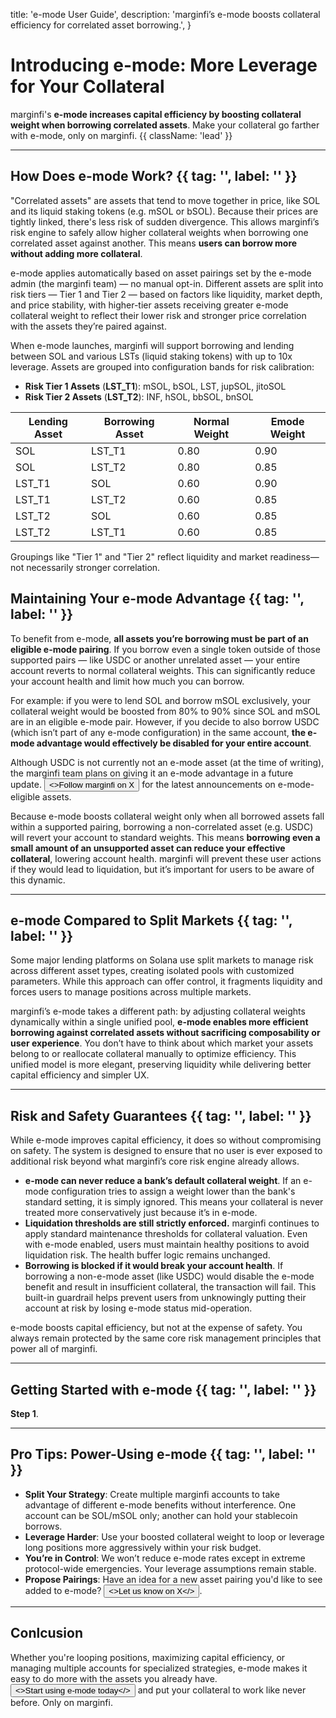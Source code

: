 

  title: 'e-mode User Guide',
  description: 'marginfi’s e-mode boosts collateral efficiency for correlated asset borrowing.',
}

# Introducing e-mode: More Leverage for Your Collateral

<ImageComponent
  src={CoverPhoto}
  alt="e-mode photo"
/>

marginfi's **e-mode increases capital efficiency by boosting collateral weight when borrowing correlated assets**. Make your collateral go farther with e-mode, only on marginfi. {{ className: 'lead' }}

---

## How Does e-mode Work? {{ tag: '', label: '' }}

"Correlated assets" are assets that tend to move together in price, like SOL and its liquid staking tokens (e.g. mSOL or bSOL). Because their prices are tightly linked, there's less risk of sudden divergence. This allows marginfi’s risk engine to safely allow higher collateral weights when borrowing one correlated asset against another. This means **users can borrow more without adding more collateral**.

e-mode applies automatically based on asset pairings set by the e-mode admin (the marginfi team) — no manual opt-in. Different assets are split into risk tiers — Tier 1 and Tier 2 — based on factors like liquidity, market depth, and price stability, with higher-tier assets receiving greater e-mode collateral weight to reflect their lower risk and stronger price correlation with the assets they’re paired against.

When e-mode launches, marginfi will support borrowing and lending between SOL and various LSTs (liquid staking tokens) with up to 10x leverage. Assets are grouped into configuration bands for risk calibration:

* **Risk Tier 1 Assets** (**LST_T1**): mSOL, bSOL, LST, jupSOL, jitoSOL
* **Risk Tier 2 Assets** (**LST_T2**): INF, hSOL, bbSOL, bnSOL

| **Lending Asset** | **Borrowing Asset**  | **Normal Weight** | **Emode Weight** |
|-------------------|----------------------|-------------------|------------------|
| SOL               | LST_T1               | 0.80              | 0.90             |
| SOL               | LST_T2               | 0.80              | 0.85             |
| LST_T1            | SOL                  | 0.60              | 0.90             |
| LST_T1            | LST_T2               | 0.60              | 0.85             |
| LST_T2            | SOL                  | 0.60              | 0.85             |
| LST_T2            | LST_T1               | 0.60              | 0.85             |

<Note>
Groupings like "Tier 1" and "Tier 2" reflect liquidity and market readiness—not necessarily stronger correlation.
</Note>

## Maintaining Your e-mode Advantage {{ tag: '', label: '' }}

To benefit from e-mode, **all assets you’re borrowing must be part of an eligible e-mode pairing**. If you borrow even a single token outside of those supported pairs — like USDC or another unrelated asset — your entire account reverts to normal collateral weights. This can significantly reduce your account health and limit how much you can borrow.

For example: if you were to lend SOL and borrow mSOL exclusively, your collateral weight would be boosted from 80% to 90% since SOL and mSOL are in an eligible e-mode pair. However, if you decide to also borrow USDC (which isn’t part of any e-mode configuration) in the same account, **the e-mode advantage would effectively be disabled for your entire account**.

<Note>
Although USDC is not currently not an e-mode asset (at the time of writing), the marginfi team plans on giving it an e-mode advantage in a future update. <Button href="https://x.com/marginfi" variant="text"><>Follow marginfi on X</></Button> for the latest announcements on e-mode-eligible assets.
</Note>

Because e-mode boosts collateral weight only when all borrowed assets fall within a supported pairing, borrowing a non-correlated asset (e.g. USDC) will revert your account to standard weights. This means **borrowing even a small amount of an unsupported asset can reduce your effective collateral**, lowering account health. marginfi will prevent these user actions if they would lead to liquidation, but it’s important for users to be aware of this dynamic.

---

## e-mode Compared to Split Markets {{ tag: '', label: '' }}

Some major lending platforms on Solana use split markets to manage risk across different asset types, creating isolated pools with customized parameters. While this approach can offer control, it fragments liquidity and forces users to manage positions across multiple markets. 

marginfi’s e-mode takes a different path: by adjusting collateral weights dynamically within a single unified pool, **e-mode enables more efficient borrowing against correlated assets without sacrificing composability or user experience**. You don’t have to think about which market your assets belong to or reallocate collateral manually to optimize efficiency. This unified model is more elegant, preserving liquidity while delivering better capital efficiency and simpler UX.

---

## Risk and Safety Guarantees {{ tag: '', label: '' }}

While e-mode improves capital efficiency, it does so without compromising on safety. The system is designed to ensure that no user is ever exposed to additional risk beyond what marginfi’s core risk engine already allows.

* **e-mode can never reduce a bank’s default collateral weight**. If an e-mode configuration tries to assign a weight lower than the bank's standard setting, it is simply ignored. This means your collateral is never treated more conservatively just because it’s in e-mode.
* **Liquidation thresholds are still strictly enforced.** marginfi continues to apply standard maintenance thresholds for collateral valuation. Even with e-mode enabled, users must maintain healthy positions to avoid liquidation risk. The health buffer logic remains unchanged.
* **Borrowing is blocked if it would break your account health**. If borrowing a non-e-mode asset (like USDC) would disable the e-mode benefit and result in insufficient collateral, the transaction will fail. This built-in guardrail helps prevent users from unknowingly putting their account at risk by losing e-mode status mid-operation.

e-mode boosts capital efficiency, but not at the expense of safety. You always remain protected by the same core risk management principles that power all of marginfi.

---

## Getting Started with e-mode {{ tag: '', label: '' }}

**Step 1**. 


---

## Pro Tips: Power-Using e-mode {{ tag: '', label: '' }}

* **Split Your Strategy**: Create multiple marginfi accounts to take advantage of different e-mode benefits without interference. One account can be SOL/mSOL only; another can hold your stablecoin borrows.
* **Leverage Harder**: Use your boosted collateral weight to loop or leverage long positions more aggressively within your risk budget.
* **You’re in Control**: We won’t reduce e-mode rates except in extreme protocol-wide emergencies. Your leverage assumptions remain stable.
* **Propose Pairings**: Have an idea for a new asset pairing you'd like to see added to e-mode? <Button href="https://x.com/marginfi" variant="text"><>Let us know on X</></Button>.

---

## Conlcusion

Whether you're looping positions, maximizing capital efficiency, or managing multiple accounts for specialized strategies, e-mode makes it easy to do more with the assets you already have. <Button href="https://app.marginfi.com" variant="text"><>Start using e-mode today</></Button> and put your collateral to work like never before. Only on marginfi.
